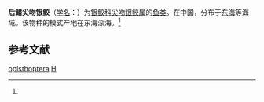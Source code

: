 {{Speciesbox
| taxon = Harriotta opisthoptera
| binomial_authority = (Deng, Xiong et Zhan, 1983)<ref name='id5312'>{{cite web| url =http://www.bioinfo.cn/db05/BjdwSpecies.php?action=view&id=5312| title =后鳍尖吻银鲛| work =《中国动物物种编目数据库》| publisher =中国科学院微生物研究所| author =中国科学院动物研究所| accessdate =2009-04-11| deadurl =yes| archiveurl =https://web.archive.org/web/20160305010426/http://www.bioinfo.cn/db05/BjdwSpecies.php?action=view&id=5312| archivedate =2016-03-05}}</ref>
}}

'''后鳍尖吻银鲛'''（[[学名|学名]]：{{lang|la|''Harriotta opisthoptera''}}）为[[银鲛科|银鲛科]][[尖吻银鲛属|尖吻银鲛属]]的[[鱼类|鱼类]]。在中国，分布于[[东海|东海]]等海域。该物种的模式产地在东海深海。<ref name='id5312'/>

== 参考文献 ==
{{reflist}}

{{Taxonbar|from=Q3066285}}

[[Category:尖吻银鲛属|opisthoptera]]
[[Category:_1983年描述的鱼类|H]]


{{鱼类小作品}}